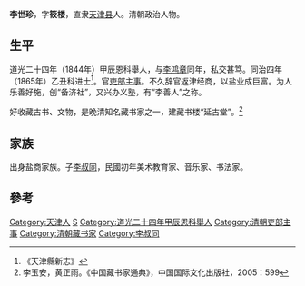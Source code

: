 '''李世珍'''，字'''筱楼'''，直隶[[天津县|天津县]]人。清朝政治人物。

==生平==
道光二十四年（1844年）甲辰恩科舉人，与[[李鸿章|李鸿章]]同年，私交甚笃。同治四年（1865年）乙丑科进士<ref>《天津縣新志》</ref>。官[[吏部|吏部]][[主事|主事]]。不久辞官返津经商，以盐业成巨富。为人乐善好施，创“备济社”，又兴办义塾，有“李善人”之称。

好收藏古书、文物，是晚清知名藏书家之一，建藏书楼“延古堂”。<ref>李玉安，黄正雨。《中国藏书家通典》，中国国际文化出版社，2005：599</ref>

==家族==
出身盐商家族。子[[李叔同|李叔同]]，民國初年美术教育家、音乐家、书法家。

==參考==
{{reflist}}

{{同治四年乙丑科殿試金榜}}

{{Authority control}}

{{DEFAULTSORT:Li李}}
[[Category:天津人|Category:天津人]]
[[Category:李姓|S]]
[[Category:道光二十四年甲辰恩科舉人|Category:道光二十四年甲辰恩科舉人]]
[[Category:清朝吏部主事|Category:清朝吏部主事]]
[[Category:清朝藏书家|Category:清朝藏书家]]
[[Category:李叔同|Category:李叔同]]